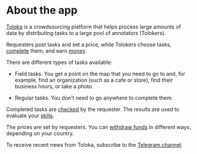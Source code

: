 # About the app

[Toloka](http://toloka.yandex.com/) is a crowdsourcing platform that helps process large amounts of data by distributing tasks to a large pool of annotators (Tolokers).

Requesters post tasks and set a price, while Tolokers choose tasks, [complete](../tasks) them, and earn [money](../priemka#pay).

There are different types of tasks available:

- Field tasks. You get a point on the map that you need to go to and, for example, find an organization (such as a cafe or store), find their business hours, or take a photo.

- Regular tasks. You don't need to go anywhere to complete them.

Completed tasks are [checked](../priemka) by the requester. The results are used to evaluate your [skills](../skills).

The prices are set by requesters. You can [withdraw funds](../pay/about) in different ways, depending on your country.

To receive recent news from Toloka, subscribe to the [Telegram channel](https://t.me/TolokaOfficial_en_tr).
